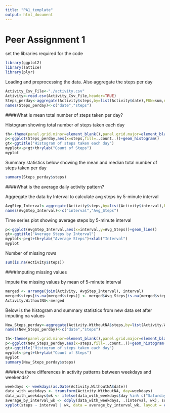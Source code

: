 ```yaml
---
title: "PA1_template"
output: html_document
---
```


Peer Assignment 1
=================

set the libraries required for the code

```r
library(ggplot2)
library(lattice)
library(plyr)
```


Loading and preprocessing the data. Also aggregate the steps per day

```r
Activity_Csv_File<-"./activity.csv"
Activity<-read.csv(Activity_Csv_File,header=TRUE)
Steps_perday<-aggregate(Activity$steps,by=list(Activity$date),FUN=sum,na.rm=TRUE)
names(Steps_perday)<-c("date","steps")

```


####What is mean total number of steps taken per day?

Histogram showing total number of steps taken each day

```r
th<-theme(panel.grid.minor=element_blank(),panel.grid.major=element_blank(),text=element_text(size=12))
p<-ggplot(Steps_perday,aes(x=steps,fill=..count..))+geom_histogram()
gt<-ggtitle("Histogram of steps taken each day")
myplot<-p+gt+th+ylab("Count of Steps")
myplot
```

Summary statistics below showing the mean and median total number of steps  taken per day

```r
summary(Steps_perday$steps)
```

####What is the average daily activity pattern?

Aggregate the data by Interval to calculate avg steps by 5-minute interval

```r
AvgStep_Interval<-aggregate(Activity$steps,by=list(Activity$interval),FUN=mean,na.rm=TRUE)
names(AvgStep_Interval)<-c("interval","Avg_Steps")
```

Time series plot showing average steps by 5-minute interval

```r
p<-ggplot(AvgStep_Interval,aes(x=interval,y=Avg_Steps))+geom_line()
gt<-ggtitle("Average Steps by Interval")
myplot<-p+gt+th+ylab("Average Steps")+xlab("Interval")
myplot
```

Number of missing rows
 
```r
sum(is.na(Activity$steps))
```


####Imputing missing values

Impute the missing values by mean of 5-minute interval

```r
merged <- arrange(join(Activity, AvgStep_Interval), interval)
merged$steps[is.na(merged$steps)] <- merged$Avg_Steps[is.na(merged$steps)]
Activity.WithoutNA<-merged
```

Below is the histogram and summary statistics from new data set after imputing na values 

```r
New_Steps_perday<-aggregate(Activity.WithoutNA$steps,by=list(Activity.WithoutNA$date),FUN=sum)
names(New_Steps_perday)<-c("date","steps")

th<-theme(panel.grid.minor=element_blank(),panel.grid.major=element_blank(),text=element_text(size=12))
p<-ggplot(New_Steps_perday,aes(x=steps,fill=..count..))+geom_histogram()
gt<-ggtitle("Histogram of steps taken each day")
myplot<-p+gt+th+ylab("Count of Steps")
myplot
summary(New_Steps_perday$steps)
```


####Are there differences in activity patterns between weekdays and weekends?

```r
weekdays <- weekdays(as.Date(Activity.WithoutNA$date))
data_with_weekdays <- transform(Activity.WithoutNA, day=weekdays)
data_with_weekdays$wk <- ifelse(data_with_weekdays$day %in% c("Saturday", "Sunday"),"weekend", "weekday")
average_by_interval_wk <- ddply(data_with_weekdays, .(interval, wk), summarise, steps=mean(steps))
xyplot(steps ~ interval | wk, data = average_by_interval_wk, layout = c(1, 2), type="l")
```
